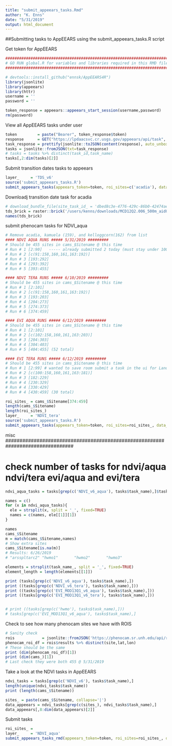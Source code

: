 ```yaml
---
title: "submit_appeears_tasks.Rmd"
author: "K. Enns"
date: "5/31/2019"
output: html_document
---
```


##Submitting tasks to AppEEARS using the submit_appeears_tasks.R script

Get token for AppEEARS
```r
####################################################################################
# GO RUN global.R for variables and libraries required in this RMD file
####################################################################################

# devtools::install_github("ennsk/AppEEARS4R")
library(jsonlite)
library(appeears)
library(httr)
username = ''
password = ''

token_response = appeears::appeears_start_session(username,password)
rm(password)
```
View all AppEEARS tasks under user
```r
token         = paste("Bearer", token_response$token)
response      = GET("https://lpdaacsvc.cr.usgs.gov/appeears/api/task", add_headers(Authorization = token))
task_response = prettify(jsonlite::toJSON(content(response), auto_unbox = TRUE))
tasks = jsonlite::fromJSON(txt=task_response)
# tasks = tasks %>% distinct(task_id,task_name)
tasks[,2:dim(tasks)[2]]
```

Submit transition dates tasks to appeears
```r
layer_     = 'TDS_v6'
source('submit_appeears_tasks.R')
submit_appeears_tasks(appeears_token=token, roi_sites=c('acadia'), data_layer=layer_, test=FALSE)
```

Downloadj transition date task for acadia
```r
# download_bundle_file(site_task_id_ = 'dbed8c3e-4776-429c-86b0-42474ae33fc5' , filepath_ = '/users/kenns/downloads/')
tds_brick = raster::brick('/users/kenns/downloads/MCD12Q2.006_500m_aid0001.nc', varnames)
names(tds_brick)
```

submit phenocam tasks for NDVI_aqua
```r
# Remove acadia, kamuela (159), and kelloggcorn(162) from list
#### NDVI AQUA RUNS ##### 5/31/2019 #########
# Should be 455 sites in cams_$Sitename @ this time
# Run # 1 [2:90]   ----- already submitted 2 today (must stay under 100)
# Run # 2 [c(91:158,160,161,163:192)]
# Run # 3 [193:292]
# Run # 4 [293:392]
# Run # 5 [393:455]

#### NDVI TERA RUNS ##### 6/10/2019 #########
# Should be 455 sites in cams_$Sitename @ this time
# Run # 1 [2:101]
# Run # 2 [c(91:158,160,161,163:192)]
# Run # 3 [193:203]
# Run # 4 [204:273]
# Run # 5 [274:373]
# Run # 6 [374:459]

#### EVI AQUA RUNS ##### 6/12/2019 #########
# Should be 455 sites in cams_$Sitename @ this time
# Run # 1 [2:101]
# Run # 2 [c(102:158,160,161,163:203)]
# Run # 3 [204:303]
# Run # 4 [304:403]
# Run # 5 [404:455] (52 total)

#### EVI TERA RUNS ##### 6/12/2019 #########
# Should be 455 sites in cams_$Sitename @ this time
# Run # 1 [2:99] # wanted to save room submit a task in the ui for LandCover geotiff 2017
# Run # 2 [c(100:158,160,161,163:181)]
# Run # 3 [182:229]
# Run # 4 [230:329]
# Run # 4 [330:429]
# Run # 4 [430:459] (30 total)

roi_sites_ = cams_$Sitename[374:459]
length(cams_$Sitename)
length(roi_sites_)
layer_     = 'NDVI_tera'
source('submit_appeears_tasks.R')
submit_appeears_tasks(appeears_token=token, roi_sites=roi_sites_, data_layer=layer_, test=TRUE)
```








################################################################################
misc
################################################################################

# check number of tasks for ndvi/aqua ndvi/tera evi/aqua and evi/tera
```r
ndvi_aqua_tasks = tasks[grep(c('NDVI_v6_aqua'), tasks$task_name),]$task_name

names = c()
for (x in ndvi_aqua_tasks){
  ele = strsplit(x, split = '_', fixed=TRUE)
  names = c(names, ele[[1]][1])
}

names
cams_$Sitename
m = match(cams_$Sitename,names)
# Show extra sites
cams_$Sitename[is.na(m)]
# Results: 6/26/2019
# "arsspltarc2" "hwmo1"       "hwmo2"       "hwmo3"  

elements = strsplit(task_name_, split = '_', fixed=TRUE)
element_length = length(elements[[1]])

print (tasks[grep(c('NDVI_v6_aqua'), tasks$task_name),])
print ((tasks[grep(c('NDVI_v6_tera'), tasks$task_name),]))
print ((tasks[grep(c('EVI_MOD13Q1_v6_aqua'), tasks$task_name),]))
print ((tasks[grep(c('EVI_MOD13Q1_v6_tera'), tasks$task_name),]))


# print ((tasks[grep(c('hwmo'), tasks$task_name),]))
# tasks[grep(c('EVI_MOD13Q1_v6_aqua'), tasks$task_name),]
```


Check to see how many phenocam sites we have with ROIS
```r
# Sanity check
rois            = jsonlite::fromJSON('https://phenocam.sr.unh.edu/api/roilists/?format=json&limit=2000')
phenocam_roi_df = rois$results %>% distinct(site,lat,lon)
# These should be the same
print (dim(phenocam_roi_df)[1])
print (dim(cams_)[1])
# Last check they were both 455 @ 5/31/2019
```

Take a look at the NDVI tasks in AppEEARS
```r
ndvi_tasks = tasks[grep(c('NDVI_v6'), tasks$task_name),]
length(unique(ndvi_tasks$task_name))
print (length(cams_$Sitename))

sites_ = paste(cams_$Sitename, collapse='|')
data_appeears = ndvi_tasks[grep(c(sites_), ndvi_tasks$task_name),]
data_appeears[,8:dim(data_appeears)[2]]
```

Submit tasks
```r
roi_sites_ = 
layer_     = 'NDVI_aqua'
submit_appeears_tasks_rmd(appeears_token=token, roi_sites=roi_sites_, data_layer='NDVI_tera', test=TRUE)

```

































